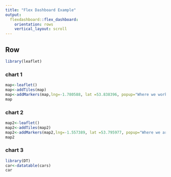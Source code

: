---
title: "Flex Dashboard Example"
output: 
  flexdashboard::flex_dashboard:
    orientation: rows
    vertical_layout: scroll
---

Row
------------------------
```{r setup, include=FALSE}
library(leaflet)

```
### chart 1
```{r}
map<-leaflet() 
map<-addTiles(map)
map<-addMarkers(map,lng=-1.780588, lat =53.838396, popup="Where we work!")
map
```


### chart 2
```{r}
map2<-leaflet() 
map2<-addTiles(map2)
map2<-addMarkers(map2,lng=-1.557389, lat =53.795977, popup="Where we are moving to!")
map2
```

### chart 3
```{r}
library(DT)
car<-datatable(cars)
car
```


